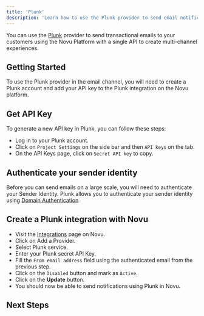 ```yaml
---
title: 'Plunk'
description: 'Learn how to use the Plunk provider to send email notifications using Novu'
---
```



You can use the [Plunk](https://useplunk.com/) provider to send transactional emails to your customers using the Novu Platform with a single API to create multi-channel experiences.

## Getting Started

To use the Plunk provider in the email channel, you will need to create a Plunk account and add your API key to the Plunk integration on the Novu platform.

## Get API Key

To generate a new API key in Plunk, you can follow these steps:

- Log in to your Plunk account.
- Click on `Project Settings` on the side bar and then `API keys` on the tab.
- On the API Keys page, click on `Secret API key` to copy.

## Authenticate your sender identity

Before you can send emails on a large scale, you will need to authenticate your Sender Identity. Plunk allows you to authenticate your sender identity using [Domain Authentication](https://app.useplunk.com/settings/identity)

## Create a Plunk integration with Novu

- Visit the [Integrations](https://dashboard-v2.novu.co/integrations?utm_campaign=docs-plunk) page on Novu.
- Click on Add a Provider.
- Select Plunk service.
- Enter your Plunk secret API Key.
- Fill the `From email address` field using the authenticated email from the previous step.
- Click on the `Disabled` button and mark as `Active`.
- Click on the **Update** button.
- You should now be able to send notifications using Plunk in Novu.

## Next Steps

<EmailProviderNextSteps />